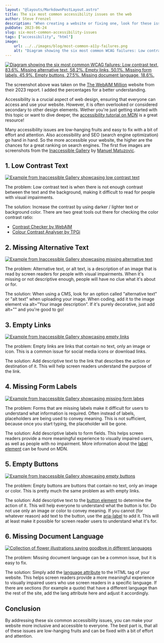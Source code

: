 ```yaml
---
layout: "@layouts/MarkdownPostLayout.astro"
title: The six most common accessibility issues on the web
author: Steve Frenzel
description: "When creating a website or fixing one, look for these issues: Low contrast text, missing alternative text, empty links, missing form labels, empty buttons and missing document language."
pubDate: 2023-06-24
slug: six-most-common-accessibility-issues
tags: ["accessibility", "html"]
image:
    url: ../../images/blog/most-common-a11y-failures.png
    alt: "Diagram showing the six most common WCAG failures: Low contrast text, 83.6%. Missing alternative text, 58.2%. Empty links, 50.1%. Missing form labels, 45.9%. Empty buttons, 27.5%. Missing document language, 18.6%."
---
```



<a href={thumbnail.src}>
    <Image alt="Diagram showing the six most common WCAG failures: Low contrast text, 83.6%. Missing alternative text, 58.2%. Empty links, 50.1%. Missing form labels, 45.9%. Empty buttons, 27.5%. Missing document language, 18.6%." src={thumbnail}/>
</a>

The screenshot above was taken on the [The WebAIM Million](https://webaim.org/projects/million/#errors) website from their 2023 report. I added the percentages for a better understanding.

Accessibility is a crucial aspect of web design, ensuring that everyone can access and use your website. However, it is often overlooked or considered secondary to other design elements. Wether you're just getting started with this topic or want to dive deeper, the [accessibility tutorial on MDN](https://developer.mozilla.org/en-US/docs/Web/Accessibility) is a great resource!

Many accessibility issues are low-hanging fruits and easy to fix with a bit of effort and attention. Also accessibility and SEO (search engine optimization) go hand in hand. So the more accessible your website, the higher are the chances for a great ranking on search engines. The first five images are screenshots from the [Inaccessible Gallery](https://inaccessible.gallery/) by [Manuel Matuzovic](https://www.matuzo.at/).

## 1. Low Contrast Text

<a href={exhibitOne.src}>
    <Image alt="Example from Inaccessible Gallery showcasing low contrast text" src={exhibitOne}/>
</a>

The problem: Low contrast text is when there is not enough contrast between the text and the background, making it difficult to read for people with visual impairments.

The solution: Increase the contrast by using darker / lighter text or background color. There are two great tools out there for checking the color contrast ratio:

- [Contrast Checker by WebAIM](https://webaim.org/resources/contrastchecker/)
- [Colour Contrast Analyser by TPGi](https://www.tpgi.com/color-contrast-checker/)

## 2. Missing Alternative Text

<a href={exhibitTwo.src}>
    <Image alt="Example from Inaccessible Gallery showcasing missing alternative text" src={exhibitTwo}/>
</a>

The problem: Alternative text, or alt text, is a description of an image that is read by screen readers for people with visual impairments. When it's missing or not descriptive enough, people will have no clue what it's about or for.

The solution: When using a CMS, look for an option called "alternative text" or "alt text" when uploading your image. When coding, add it to the image element via alt="Your image description". If it's purely decorative, just add alt="" and you're good to go!

## 3. Empty Links

<a href={exhibitThree.src}>
    <Image alt="Example from Inaccessible Gallery showcasing empty links" src={exhibitThree}/>
</a>

The problem: Empty links are links that contain no text, only an image or icon. This is a common issue for social media icons or download links.

The solution: Add descriptive text to the link that describes the action or destination of it. This will help screen readers understand the purpose of the link.

## 4. Missing Form Labels

<a href={exhibitFour.src}>
    <Image alt="Example from Inaccessible Gallery showcasing missing form labes" src={exhibitFour}/>
</a>

The problem: Forms that are missing labels make it difficult for users to understand what information is required. Often instead of labels, placeholders are being used to convey meaning. This is not sufficient, because once you start typing, the placeholder will be gone.

The solution: Add descriptive labels to form fields. This helps screen readers provide a more meaningful experience to visually impaired users, as well as people with no impairment. More information about the [label element](https://developer.mozilla.org/en-US/docs/Web/HTML/Element/label) can be found on MDN.

## 5. Empty Buttons

<a href={exhibitFive.src}>
    <Image alt="Example from Inaccessible Gallery showcasing empty buttons" src={exhibitFive}/>
</a>

The problem: Empty buttons are buttons that contain no text, only an image or color. This is pretty much the same problem as with empty links.

The solution: Add descriptive text to the [button element](https://developer.mozilla.org/en-US/docs/Web/HTML/Element/button) to determine the action of it. This will help everyone to understand what the button is for. Do not use only an image or color to convey meaning. If you cannot (for whatever reason) add text to the button, use the [aria-label](https://developer.mozilla.org/en-US/docs/Web/Accessibility/ARIA/Attributes/aria-label) to add it. This will at least make it possible for screen reader users to understand what it's for.

## 6. Missing Document Language

<a href={flowers.src}>
    <Image alt="Collection of flower illustrations saying goodbye in different languages" src={flowers}/>
</a>

The problem: Missing document language can be a common issue, but it is easy to fix.

The solution: Simply add the [language attribute](https://developer.mozilla.org/en-US/docs/Web/HTML/Global_attributes/lang) to the HTML tag of your website. This helps screen readers provide a more meaningful experience to visually impaired users who use screen readers in a specific language. If there are sections (for example a quote) that have a different language than the rest of the site, add the lang attribute here and adjust it accordingly.

## Conclusion

By addressing these six common accessibility issues, you can make your website more inclusive and accessible to everyone. The best part is, that all of these issues are low-hanging fruits and can be fixed with a bit of effort and attention.
